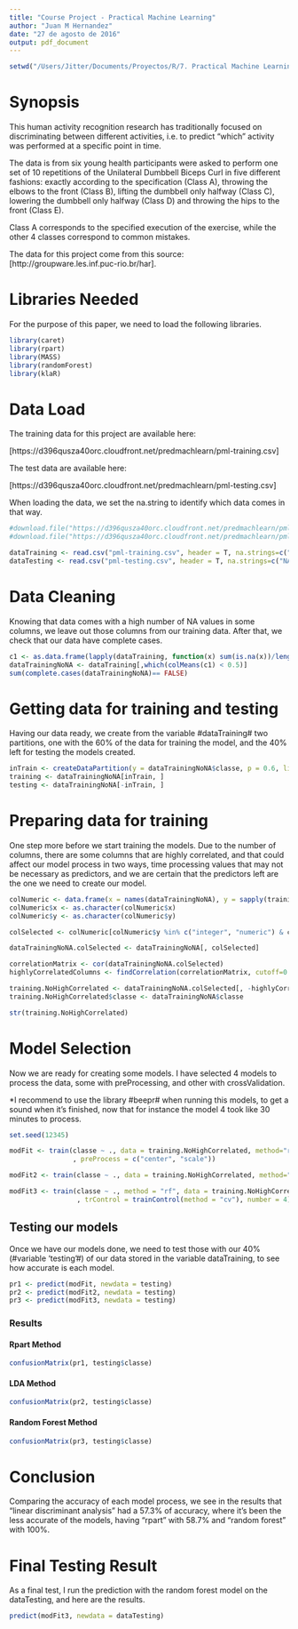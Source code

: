 ```yaml
---
title: "Course Project - Practical Machine Learning"
author: "Juan M Hernandez"
date: "27 de agosto de 2016"
output: pdf_document
---
```


```r
setwd("/Users/Jitter/Documents/Proyectos/R/7. Practical Machine Learning/")
```

# Synopsis
This human activity recognition research has traditionally focused on discriminating between different activities, i.e. to predict "which" activity was performed at a specific point in time.

The data is from six young health participants were asked to perform one set of 10 repetitions of the Unilateral Dumbbell Biceps Curl in five different fashions: exactly according to the specification (Class A), throwing the elbows to the front (Class B), lifting the dumbbell only halfway (Class C), lowering the dumbbell only halfway (Class D) and throwing the hips to the front (Class E).

Class A corresponds to the specified execution of the exercise, while the other 4 classes correspond to common mistakes.

The data for this project come from this source: [http://groupware.les.inf.puc-rio.br/har].

# Libraries Needed

For the purpose of this paper, we need to load the following libraries.
```r
library(caret)
library(rpart)
library(MASS)
library(randomForest)
library(klaR)
```

# Data Load

The training data for this project are available here:

[https://d396qusza40orc.cloudfront.net/predmachlearn/pml-training.csv]

The test data are available here:

[https://d396qusza40orc.cloudfront.net/predmachlearn/pml-testing.csv]

When loading the data, we set the na.string to identify which data comes in that way.
```r
#download.file("https://d396qusza40orc.cloudfront.net/predmachlearn/pml-training.csv", destfile = "pml-training.csv", method = "curl")
#download.file("https://d396qusza40orc.cloudfront.net/predmachlearn/pml-testing.csv", destfile = "pml-testing.csv", method = "curl")

dataTraining <- read.csv("pml-training.csv", header = T, na.strings=c("NA","#DIV/0!",""))
dataTesting <- read.csv("pml-testing.csv", header = T, na.strings=c("NA","#DIV/0!",""))
```

# Data Cleaning

Knowing that data comes with a high number of NA values in some columns, we leave out
those columns from our training data. After that, we check that our data have complete cases.

```r
c1 <- as.data.frame(lapply(dataTraining, function(x) sum(is.na(x))/length(x) ))
dataTrainingNoNA <- dataTraining[,which(colMeans(c1) < 0.5)]
sum(complete.cases(dataTrainingNoNA)== FALSE)
```

# Getting data for training and testing

Having our data ready, we create from the variable #dataTraining# two partitions, one
with the 60% of the data for training the model, and the 40% left for testing the models created.

```r
inTrain <- createDataPartition(y = dataTrainingNoNA$classe, p = 0.6, list = F)
training <- dataTrainingNoNA[inTrain, ]
testing <- dataTrainingNoNA[-inTrain, ]
```

# Preparing data for training

One step more before we start training the models. Due to the number of columns, there are some 
columns that are highly correlated, and that could affect our model process in two ways, time 
processing values that may not be necessary as predictors, and we are certain that the predictors
left are the one we need to create our model.

```r
colNumeric <- data.frame(x = names(dataTrainingNoNA), y = sapply(training, class))
colNumeric$x <- as.character(colNumeric$x)
colNumeric$y <- as.character(colNumeric$y)

colSelected <- colNumeric[colNumeric$y %in% c("integer", "numeric") & colNumeric$x != "X",]$x

dataTrainingNoNA.colSelected <- dataTrainingNoNA[, colSelected]

correlationMatrix <- cor(dataTrainingNoNA.colSelected)
highlyCorrelatedColumns <- findCorrelation(correlationMatrix, cutoff=0.75)

training.NoHighCorrelated <- dataTrainingNoNA.colSelected[, -highlyCorrelatedColumns]
training.NoHighCorrelated$classe <- dataTrainingNoNA$classe

str(training.NoHighCorrelated)
```

# Model Selection

Now we are ready for creating some models. I have selected 4 models to process the data,
some with preProcessing, and other with crossValidation.

*I recommend to use the library #beepr# when running this models, to get a sound when it's 
finished, now that for instance the model 4 took like 30 minutes to process.

```r
set.seed(12345)
```

```r
modFit <- train(classe ~ ., data = training.NoHighCorrelated, method="rpart"
                , preProcess = c("center", "scale"))
```

```r
modFit2 <- train(classe ~ ., data = training.NoHighCorrelated, method="lda")
```

```r
modFit3 <- train(classe ~ ., method = "rf", data = training.NoHighCorrelated
                 , trControl = trainControl(method = "cv"), number = 4)
```


## Testing our models

Once we have our models done, we need to test those with our 40% (#variable 'testing'#) of our data stored
in the variable dataTraining, to see how accurate is each model.

```r
pr1 <- predict(modFit, newdata = testing)
pr2 <- predict(modFit2, newdata = testing)
pr3 <- predict(modFit3, newdata = testing)
```

### Results

#### Rpart Method
```r
confusionMatrix(pr1, testing$classe)
```
#### LDA Method
```r
confusionMatrix(pr2, testing$classe)
```
#### Random Forest Method
```r
confusionMatrix(pr3, testing$classe)
```

# Conclusion

Comparing the accuracy of each model process, we see in the results that "linear discriminant analysis" had a 57.3% of accuracy, where it's been the less
accurate of the models, having "rpart" with 58.7% and "random forest" with 100%.

# Final Testing Result

As a final test, I run the prediction with the random forest model on the dataTesting, and here are the results.

```r
predict(modFit3, newdata = dataTesting)
```
